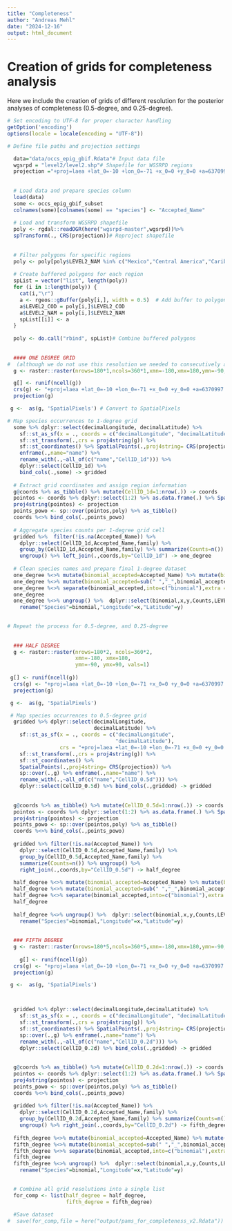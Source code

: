 ```yaml
---
title: "Completeness"
author: "Andreas Mehl"
date: "2024-12-16"
output: html_document
---
```


# Creation of grids for completeness analysis

Here we include the creation of grids of different resolution for the posterior analyses of completeness (0.5-degree, and 0.25-degree).

```r
# Set encoding to UTF-8 for proper character handling
getOption('encoding')
options(locale = locale(encoding = "UTF-8"))

# Define file paths and projection settings

  data="data/occs_epig_gbif.Rdata"# Input data file
  wgsrpd = "level2/level2.shp"# Shapefile for WGSRPD regions
  projection ="+proj=laea +lat_0=-10 +lon_0=-71 +x_0=0 +y_0=0 +a=6370997 +b=6370997 +units=m +no_defs" # Custom projection
  
  
  # Load data and prepare species column
  load(data)
  some <- occs_epig_gbif_subset
  colnames(some)[colnames(some) == "species"] <- "Accepted_Name"
  
  # Load and transform WGSRPD shapefile
  poly <- rgdal::readOGR(here("wgsrpd-master",wgsrpd))%>%
  spTransform(., CRS(projection))# Reproject shapefile
 
 
  # Filter polygons for specific regions   
  poly <- poly[poly$LEVEL2_NAM %in% c("Mexico","Central America","Caribbean","Northern South America","Western South America","Brazil","Southern South America"),] 
  
  # Create buffered polygons for each region
  spList = vector("list", length(poly))
  for (i in 1:length(poly)) {
    cat(i,"\r")
    a <- rgeos::gBuffer(poly[i,], width = 0.5)  # Add buffer to polygons
    a$LEVEL2_COD = poly[i,]$LEVEL2_COD
    a$LEVEL2_NAM = poly[i,]$LEVEL2_NAM
    spList[[i]] <- a
  }
  
  poly <- do.call("rbind", spList)# Combine buffered polygons
  
  
  #### ONE DEGREE GRID
#  (although we do not use this resolution we needed to consecutively aggregate the data afterwards into smaller resolutions)
  g <- raster::raster(nrows=180*1,ncols=360*1,xmn=-180,xmx=180,ymn=-90,ymx=90,vals=1) 

  g[] <- runif(ncell(g))
  crs(g) <- "+proj=laea +lat_0=-10 +lon_0=-71 +x_0=0 +y_0=0 +a=6370997 +b=6370997 +units=m +no_defs"
  projection(g)

 g <-  as(g, 'SpatialPixels') # Convert to SpatialPixels

# Map species occurrences to 1-degree grid
  some %>% dplyr::select(decimalLongitude, decimalLatitude) %>% 
    sf::st_as_sf(x = ., coords = c("decimalLongitude", "decimalLatitude"), crs = "+proj=laea +lat_0=-10 +lon_0=-71 +x_0=0 +y_0=0 +a=6370997 +b=6370997 +units=m +no_defs") %>%
    sf::st_transform(.,crs = proj4string(g)) %>%
    sf::st_coordinates() %>% SpatialPoints(.,proj4string= CRS(projection)) %>% sp::over(.,g) %>%
    enframe(.,name="name") %>%
    rename_with(.,~all_of(c("name","CellID_1d"))) %>%
    dplyr::select(CellID_1d) %>%
    bind_cols(.,some) -> gridded
  
  # Extract grid coordinates and assign region information
  g@coords %>% as_tibble() %>% mutate(CellID_1d=1:nrow(.)) -> coords
  pointos <- coords %>% dplyr::select(1:2) %>% as.data.frame(.) %>% SpatialPoints(.)
  proj4string(pointos) <- projection
  points_powo <- sp::over(pointos,poly) %>% as_tibble()
  coords %<>% bind_cols(.,points_powo)
  
  # Aggregate species counts per 1-degree grid cell
  gridded %>%  filter(!is.na(Accepted_Name)) %>%
    dplyr::select(CellID_1d,Accepted_Name,family) %>%
    group_by(CellID_1d,Accepted_Name,family) %>% summarize(Counts=n()) %>%
    ungroup() %>% left_join(.,coords,by="CellID_1d") -> one_degree
  
  # Clean species names and prepare final 1-degree dataset
  one_degree %<>% mutate(binomial_accepted=Accepted_Name) %>% mutate(binomial_accepted=sub("× ","",binomial_accepted))
  one_degree %<>% mutate(binomial_accepted=sub(" ","_",binomial_accepted))
  one_degree %<>% separate(binomial_accepted,into=c("binomial"),extra = "warn",sep=" ")
  one_degree
  one_degree %<>% ungroup() %>%  dplyr::select(binomial,x,y,Counts,LEVEL2_NAM,family) %>% 
    rename("Species"=binomial,"Longitude"=x,"Latitude"=y)
  

# Repeat the process for 0.5-degree, and 0.25-degree
  
  
  ### HALF DEGREE
  g <- raster::raster(nrows=180*2, ncols=360*2,
                      xmn=-180, xmx=180,
                      ymn=-90, ymx=90, vals=1) 
  
 g[] <- runif(ncell(g))
  crs(g) <- "+proj=laea +lat_0=-10 +lon_0=-71 +x_0=0 +y_0=0 +a=6370997 +b=6370997 +units=m +no_defs"
  projection(g)

 g <-  as(g, 'SpatialPixels')

 # Map species occurrences to 0.5-degree grid
  gridded %>% dplyr::select(decimalLongitude,
                            decimalLatitude) %>% 
    sf::st_as_sf(x = ., coords = c("decimalLongitude",
                                   "decimalLatitude"),
                 crs = "+proj=laea +lat_0=-10 +lon_0=-71 +x_0=0 +y_0=0 +a=6370997 +b=6370997 +units=m +no_defs") %>%
    sf::st_transform(.,crs = proj4string(g)) %>% 
    sf::st_coordinates() %>%
    SpatialPoints(.,proj4string= CRS(projection)) %>%
    sp::over(.,g) %>% enframe(.,name="name") %>%
    rename_with(.,~all_of(c("name","CellID_0.5d"))) %>%
    dplyr::select(CellID_0.5d) %>% bind_cols(.,gridded) -> gridded
  
  
  g@coords %>% as_tibble() %>% mutate(CellID_0.5d=1:nrow(.)) -> coords
  pointos <- coords %>% dplyr::select(1:2) %>% as.data.frame(.) %>% SpatialPoints(.)
  proj4string(pointos) <- projection
  points_powo <- sp::over(pointos,poly) %>% as_tibble()
  coords %<>% bind_cols(.,points_powo)
  
  gridded %>% filter(!is.na(Accepted_Name)) %>%
    dplyr::select(CellID_0.5d,Accepted_Name,family) %>%
    group_by(CellID_0.5d,Accepted_Name,family) %>%
    summarize(Counts=n()) %>% ungroup() %>%
    right_join(.,coords,by="CellID_0.5d") -> half_degree
  
  half_degree %<>% mutate(binomial_accepted=Accepted_Name) %>% mutate(binomial_accepted=sub("× ","",binomial_accepted))
  half_degree %<>% mutate(binomial_accepted=sub(" ","_",binomial_accepted))
  half_degree %<>% separate(binomial_accepted,into=c("binomial"),extra = "warn",sep=" ")
  half_degree
  
  half_degree %<>% ungroup() %>%  dplyr::select(binomial,x,y,Counts,LEVEL2_NAM,family) %>% 
    rename("Species"=binomial,"Longitude"=x,"Latitude"=y)
  
  
  ### FIFTH DEGREE
  g <- raster::raster(nrows=180*5,ncols=360*5,xmn=-180,xmx=180,ymn=-90,ymx=90,vals=1) 
  
    g[] <- runif(ncell(g))
  crs(g) <- "+proj=laea +lat_0=-10 +lon_0=-71 +x_0=0 +y_0=0 +a=6370997 +b=6370997 +units=m +no_defs"
  projection(g)

 g <-  as(g, 'SpatialPixels')



  gridded %>% dplyr::select(decimalLongitude,decimalLatitude) %>% 
    sf::st_as_sf(x = ., coords = c("decimalLongitude", "decimalLatitude"), crs = "+proj=laea +lat_0=-10 +lon_0=-71 +x_0=0 +y_0=0 +a=6370997 +b=6370997 +units=m +no_defs") %>%
    sf::st_transform(.,crs = proj4string(g)) %>%
    sf::st_coordinates() %>% SpatialPoints(.,proj4string= CRS(projection)) %>%
    sp::over(.,g) %>% enframe(.,name="name") %>% 
    rename_with(.,~all_of(c("name","CellID_0.2d"))) %>%
    dplyr::select(CellID_0.2d) %>% bind_cols(.,gridded) -> gridded
  
  
  g@coords %>% as_tibble() %>% mutate(CellID_0.2d=1:nrow(.)) -> coords
  pointos <- coords %>% dplyr::select(1:2) %>% as.data.frame(.) %>% SpatialPoints(.)
  proj4string(pointos) <- projection
  points_powo <- sp::over(pointos,poly) %>% as_tibble()
  coords %<>% bind_cols(.,points_powo)
  
  gridded %>% filter(!is.na(Accepted_Name)) %>%
    dplyr::select(CellID_0.2d,Accepted_Name,family) %>% 
    group_by(CellID_0.2d,Accepted_Name,family) %>% summarize(Counts=n()) %>% 
    ungroup() %>% right_join(.,coords,by="CellID_0.2d") -> fifth_degree
  
  fifth_degree %<>% mutate(binomial_accepted=Accepted_Name) %>% mutate(binomial_accepted=sub("× ","",binomial_accepted))
  fifth_degree %<>% mutate(binomial_accepted=sub(" ","_",binomial_accepted))
  fifth_degree %<>% separate(binomial_accepted,into=c("binomial"),extra = "warn",sep=" ")
  fifth_degree
  fifth_degree %<>% ungroup() %>%  dplyr::select(binomial,x,y,Counts,LEVEL2_NAM,family) %>% 
    rename("Species"=binomial,"Longitude"=x,"Latitude"=y)
  

  # Combine all grid resolutions into a single list
  for_comp <- list(half_degree = half_degree,
                   fifth_degree = fifth_degree)
  
  #Save dataset
#  save(for_comp,file = here("output/pams_for_completeness_v2.Rdata"))

```

